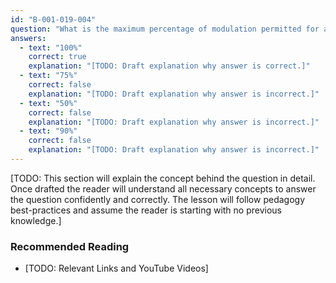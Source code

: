 ```yaml
---
id: "B-001-019-004"
question: "What is the maximum percentage of modulation permitted for amateur radio voice communications?"
answers:
  - text: "100%"
    correct: true
    explanation: "[TODO: Draft explanation why answer is correct.]"
  - text: "75%"
    correct: false
    explanation: "[TODO: Draft explanation why answer is incorrect.]"
  - text: "50%"
    correct: false
    explanation: "[TODO: Draft explanation why answer is incorrect.]"
  - text: "90%"
    correct: false
    explanation: "[TODO: Draft explanation why answer is incorrect.]"
---
```


[TODO: This section will explain the concept behind the question in detail. Once drafted the reader will understand all necessary concepts to answer the question confidently and correctly. The lesson will follow pedagogy best-practices and assume the reader is starting with no previous knowledge.]

### Recommended Reading

- [TODO: Relevant Links and YouTube Videos]
